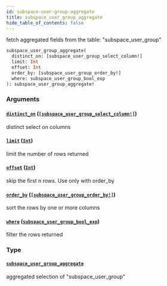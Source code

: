 ```yaml
---
id: subspace-user-group-aggregate
title: subspace_user_group_aggregate
hide_table_of_contents: false
---
```


fetch aggregated fields from the table: "subspace_user_group"

```graphql
subspace_user_group_aggregate(
  distinct_on: [subspace_user_group_select_column!]
  limit: Int
  offset: Int
  order_by: [subspace_user_group_order_by!]
  where: subspace_user_group_bool_exp
): subspace_user_group_aggregate!
```

### Arguments

#### [`distinct_on`](#) ([`[subspace_user_group_select_column!]`](../enums/subspace-user-group-select-column))

distinct select on columns

#### [`limit`](#) ([`Int`](../scalars/int))

limit the number of rows returned

#### [`offset`](#) ([`Int`](../scalars/int))

skip the first n rows. Use only with order_by

#### [`order_by`](#) ([`[subspace_user_group_order_by!]`](../inputs/subspace-user-group-order-by))

sort the rows by one or more columns

#### [`where`](#) ([`subspace_user_group_bool_exp`](../inputs/subspace-user-group-bool-exp))

filter the rows returned

### Type

#### [`subspace_user_group_aggregate`](../objects/subspace-user-group-aggregate)

aggregated selection of "subspace_user_group"
